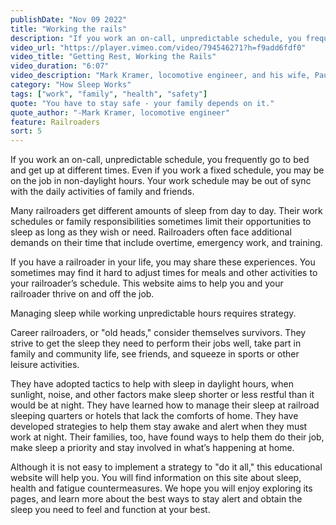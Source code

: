 ```yaml
---
publishDate: "Nov 09 2022"
title: "Working the rails"
description: "If you work an on-call, unpredictable schedule, you frequently go to bed and get up at different times. Even if you work a fixed schedule, you may be on the job in non-daylight hours. Your work schedule may be out of sync with the daily activities of family and friends."
video_url: "https://player.vimeo.com/video/794546271?h=f9add6fdf0"
video_title: "Getting Rest, Working the Rails"
video_duration: "6:07"
video_description: "Mark Kramer, locomotive engineer, and his wife, Paula"
category: "How Sleep Works"
tags: ["work", "family", "health", "safety"]
quote: "You have to stay safe - your family depends on it."
quote_author: "-Mark Kramer, locomotive engineer"
feature: Railroaders
sort: 5
---
```



If you work an on-call, unpredictable schedule, you frequently go to bed and get up at different times. Even if you work a fixed schedule, you may be on the job in non-daylight hours. Your work schedule may be out of sync with the daily activities of family and friends.

Many railroaders get different amounts of sleep from day to day. Their work schedules or family responsibilities sometimes limit their opportunities to sleep as long as they wish or need. Railroaders often face additional demands on their time that include overtime, emergency work, and training.

If you have a railroader in your life, you may share these experiences. You sometimes may find it hard to adjust times for meals and other activities to your railroader’s schedule. This website aims to help you and your railroader thrive on and off the job.

Managing sleep while working unpredictable hours requires strategy.

Career railroaders, or "old heads," consider themselves survivors. They strive to get the sleep they need to perform their jobs well, take part in family and community life, see friends, and squeeze in sports or other leisure activities.

They have adopted tactics to help with sleep in daylight hours, when sunlight, noise, and other factors make sleep shorter or less restful than it would be at night. They have learned how to manage their sleep at railroad sleeping quarters or hotels that lack the comforts of home. They have developed strategies to help them stay awake and alert when they must work at night. Their families, too, have found ways to help them do their job, make sleep a priority and stay involved in what’s happening at home.

Although it is not easy to implement a strategy to "do it all," this educational website will help you.  You will find information on this site about sleep, health and fatigue countermeasures. We hope you will enjoy exploring its pages, and learn more about the best ways to stay alert and obtain the sleep you need to feel and function at your best.

